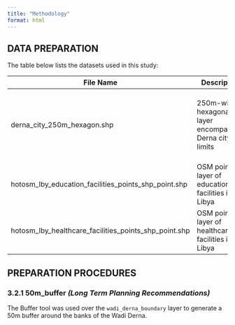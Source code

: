 ```yaml
---
title: "Methodology"
format: html
---
```


## DATA PREPARATION

The table below lists the datasets used in this study:

| **File Name** | **Description** | **Source** |
|---------------|------------------|------------|
| derna_city_250m_hexagon.shp | 250m-width hexagonal layer encompassing Derna city limits | ESRI shapefile format on eLearn GIS Project Folder |
| hotosm_lby_education_facilities_points_shp_point.shp | OSM point layer of education facilities in Libya | [Source](#) |
| hotosm_lby_healthcare_facilities_points_shp_point.shp | OSM point layer of healthcare facilities in Libya | [Source](#) |



## PREPARATION PROCEDURES

### 3.2.1 50m_buffer *(Long Term Planning Recommendations)*

The Buffer tool was used over the `wadi_derna_boundary` layer to generate a 50m buffer around the banks of the Wadi Derna.

